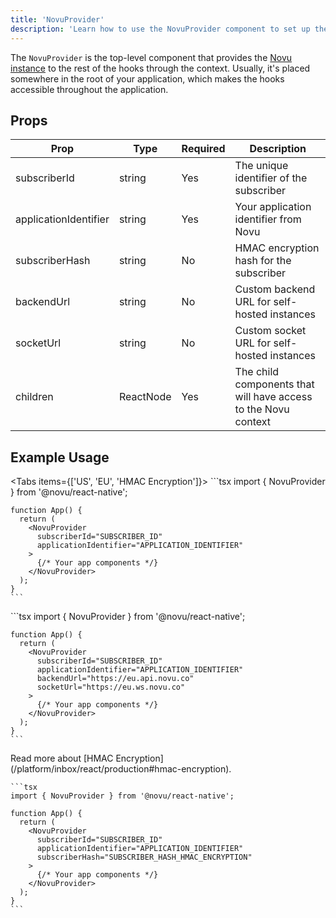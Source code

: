 ```yaml
---
title: 'NovuProvider'
description: 'Learn how to use the NovuProvider component to set up the Novu context in your React Native application'
---
```



The `NovuProvider` is the top-level component that provides the [Novu instance](/platform/inbox/headless/api-reference#novu) to the rest of the hooks through the context.
Usually, it's placed somewhere in the root of your application, which makes the hooks accessible throughout the application.

## Props

| Prop                  | Type      | Required | Description                                                    |
| --------------------- | --------- | -------- | -------------------------------------------------------------- |
| subscriberId          | string    | Yes      | The unique identifier of the subscriber                        |
| applicationIdentifier | string    | Yes      | Your application identifier from Novu                          |
| subscriberHash        | string    | No       | HMAC encryption hash for the subscriber                        |
| backendUrl            | string    | No       | Custom backend URL for self-hosted instances                   |
| socketUrl             | string    | No       | Custom socket URL for self-hosted instances                    |
| children              | ReactNode | Yes      | The child components that will have access to the Novu context |

## Example Usage

<Tabs items={['US', 'EU', 'HMAC Encryption']}>
  <Tab>
    ```tsx
    import { NovuProvider } from '@novu/react-native';

    function App() {
      return (
        <NovuProvider
          subscriberId="SUBSCRIBER_ID"
          applicationIdentifier="APPLICATION_IDENTIFIER"
        >
          {/* Your app components */}
        </NovuProvider>
      );
    }
    ```

  </Tab>
  <Tab>
    ```tsx
    import { NovuProvider } from '@novu/react-native';

    function App() {
      return (
        <NovuProvider
          subscriberId="SUBSCRIBER_ID"
          applicationIdentifier="APPLICATION_IDENTIFIER"
          backendUrl="https://eu.api.novu.co"
          socketUrl="https://eu.ws.novu.co"
        >
          {/* Your app components */}
        </NovuProvider>
      );
    }
    ```

  </Tab>
  <Tab>
    <Callout type="info">
      Read more about [HMAC Encryption](/platform/inbox/react/production#hmac-encryption).
    </Callout>

    ```tsx
    import { NovuProvider } from '@novu/react-native';

    function App() {
      return (
        <NovuProvider
          subscriberId="SUBSCRIBER_ID"
          applicationIdentifier="APPLICATION_IDENTIFIER"
          subscriberHash="SUBSCRIBER_HASH_HMAC_ENCRYPTION"
        >
          {/* Your app components */}
        </NovuProvider>
      );
    }
    ```

  </Tab>
</Tabs>
